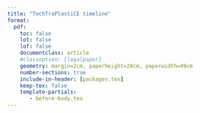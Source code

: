 ```yaml
---
title: "TechTraPlastiCE timeline"
format:
  pdf:
    toc: false
    lot: false
    lof: false
    documentclass: article
    #classoption: [legalpaper]
    geometry: margin=2cm, paperheight=28cm, paperwidth=49cm
    number-sections: true
    include-in-header: [packages.tex]
    keep-tex: false
    template-partials:
       - before-body.tex
---
```


<!-- %%%%%%%%%% Converting to png. %%%%%%%%%%%%
%% magick -density 150 _Gantt.pdf -quality 90 Gantt.png -->


\begin{ganttchart}[vgrid,
   canvas/.style={opacity=0.1},
   y unit title=0.5cm,
   y unit chart=0.5cm,
   x unit = 0.7cm,
   time slot format = isodate-yearmonth,
   time slot unit=month,
   today=2025-07,
   progress=today,
   title/.append style={draw=none, fill= Neutro},
   title label font=\sffamily\bfseries\color{white},
   title label node/.append style={below=-1.6ex},
   title left shift=.05,
   title right shift=-.05,
   title height=1,
   bar/.append style={draw=none, fill=Verde},
   bar height=.6,
   bar label font=\normalsize\color{black!50},
   group right shift=0,
   group top shift=.6,
   group height=.3,
   group peaks height=.2,
   bar incomplete/.append style={fill=Celeste},
   bar progress label anchor = west,
   bar progress label font = \color{white}\scriptsize,
   milestone/.append style={fill=Naranja, rounded corners=2pt},
   milestone incomplete/.style={/pgfgantt/milestone, fill=orange},
   milestone label font=\large\bfseries\color{orange},
]{2025-02}{2028-01}

\gantttitle[]{TechTraPlastiCE timeline}{36}\\  
\gantttitlecalendar{year} \\
\gantttitlelist{"Q1","Q2","Q3","Q4", "Q1","Q2","Q3","Q4","Q1","Q2","Q3","Q4"}{3}\\ % Semester title
\gantttitlecalendar{month} \\



% Working package 1
\ganttgroup{WP 1: Innovation Opportunities for Circular Economy}{2025-02}{2025-10} \\

% Tareas
\ganttbar[name=1a, progress=100, progress label text={Completed}]{Developing a framework to understand the companies/industries' performance for circular economy}{2025-02}{2025-04} \\
\ganttbar[name=1b, progress=80, progress label text={90\%}]{Identifying gaps and drivers at targeted Industries/Companies to comply with the norms and consumers' preferences}{2025-05}{2025-10} \\
\ganttbar[name=1c, progress=10, progress label text={10\%}]{Assessing the innovation capacities of the industries/sectors}{2025-05}{2025-10} 
\ganttnewline[thick, blue]  \\

% Working package 2
\ganttgroup{WP2: Development of a networked portfolio}{2025-07}{2026-04} \\

% Tareas
\ganttbar[name=2a, progress=0, progress label text={ }]{Identifying existing core services for plastics challenges within the network of partners}{2025-08}{2026-01} \\
\ganttbar[name=2b, progress=0,  progress label text={ }]{Design of Institutional Portfolios}{2025-11}{2026-04} \\
\ganttbar[name=2c, progress=0,  progress label text={ }]{Promoting cross-peer collaboration and mentoring}{2025-11}{2026-04} \\ 

\ganttmilestone[]{Participation EBA I}{2026-02} 
\ganttnewline[thick, Celeste] \\



% Working package 3
\ganttgroup{WP3: Multi-actor collaborations for just and safe plastic’s circular economy }{2026-02}{2027-04} \\

% Tareas
\ganttbar[name=3a, progress=0, progress label text={ }]{Reuse action clues in Argentina, Chile and Colombia}{2026-02}{2026-04} \\
\ganttbar[name=3b, progress=0,  progress label text={ }]{Engaging local stakeholders}{2026-02}{2026-10} \\
\ganttbar[name=3c, progress=0,  progress label text={ }]{Assessment of local reuse systems and benchmarking with impactful reuse practices}{2026-05}{2026-10} \\
\ganttbar[name=3d, progress=0,  progress label text={ }]{Search Conference}{2026-08}{2027-04} \\
\ganttbar[name=3e, progress=0,  progress label text={ }]{Implementation of collaborative initiatives}{2026-11}{2027-04} \\

\ganttmilestone[]{Participation EBA II}{2026-10} 
\ganttnewline[thick, Celeste] 
\\

% Working package 4
\ganttgroup{WP4: Pilot projects implementation}{2025-11}{2027-04} \\

% Tareas
\ganttbar[name=4a, progress=0, progress label text={ }]{Pedagogical Integration of Industry at the University}{2025-11}{2027-07} \\
\ganttbar[name=4b, progress=0,  progress label text={ }]{Pilots implementation}{2026-08}{2027-10} \\
\ganttbar[name=4c, progress=0,  progress label text={ }]{Cross evaluation of pilot projects between Latin American Universities}{2027-02}{2027-10} \\

\ganttmilestone[]{Participation EBA III}{2027-05} \\

\ganttbar[name=4d, progress=0,  progress label text={ }]{Institutional Recommendations}{2027-05}{2028-01} \\

\ganttmilestone[]{Participation EBA IV}{2027-11} 
\ganttnewline[thick, Celeste] 
\\

% Working package 5
\ganttgroup{WP5: Communication and Dissemination}{2025-02}{2028-01} \\

% Tareas
\ganttbar[name=5a, progress=100, progress label text={Completed}]{Definition of a dissemination strategy and its implementation.}{2025-02}{2025-05} \\
\ganttbar[name=5b, progress=100,  progress label text={Completed}]{Dissemination Toolbox and Training}{2025-02}{2025-7} \\
\ganttbar[name=5c, progress=20,  progress label text={20\% }]{Project Website Launching and Monitoring}{2025-05}{2028-01} \\
\ganttbar[name=5d, progress=0,  progress label text={ }]{Establishing an Open Digital Repository}{2026-08}{2027-04} \\
\ganttbar[name=5e, progress=0,  progress label text={ }]{Final Conference}{2027-01}{2028-01} 
\ganttnewline[thick, Celeste] 
\\


% Working package 6
\ganttgroup{WP6: Project management and Quality assurance}{2025-02}{2028-01}\\

% Tareas
\ganttbar[name=6a, progress=100, progress label text={Completed}]{Partnership agreement management with the consortium}{2025-02}{2025-05} \\
\ganttbar[name=6b, progress=0,  progress label text={ }]{Financial management guidelines, monitoring and reports}{2025-02}{2028-01} \\
\ganttbar[name=6c, progress=0,  progress label text={ }]{Project Management guidelines, monitoring and reports}{2025-02}{2028-01} \\
\ganttbar[name=6d, progress=0,  progress label text={ }]{Establishment of quality guidelines and an external committee for monitoring the advancement of the project}{2025-02}{2028-01} \\
\ganttbar[name=6e, progress=100,  progress label text={Completed}]{Organization of the Kick-off meeting at Nancy}{2025-02}{2025-05} \\


\ganttset{link/.style={Naranja}}

% WP1   
\ganttlink{1a}{1b}
\ganttlink{1a}{1c}

\ganttlink{1b}{3c}
\ganttlink{1c}{3c}
\ganttlink{1c}{3d}

% WP2   
\ganttlink{2a}{2b}
\ganttlink{2b}{2c}

\ganttlink{2a}{3c}

% WP3
\ganttlink{3a}{3b}
\ganttlink{2b}{2c}
\ganttlink{2b}{2c}
\ganttlink{3d}{3e}


% WP3
\ganttlink{4a}{4b}
\ganttlink{4b}{4c}
\ganttlink{4b}{4d}
\ganttlink{3d}{3e}


\end{ganttchart}


